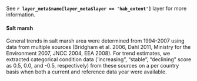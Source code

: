 See **`r layer_meta$name[layer_meta$layer == 'hab_extent']`** layer for more information.

#### Salt marsh 
General trends in salt marsh area were determined from 1994-2007 using data from multiple sources (Bridgham et al. 2006, Dahl 2011, Ministry for the Environment 2007, JNCC 2004, EEA 2008). For trend estimates, we extracted categorical condition data (‘increasing”, “stable”, “declining” score as 0.5, 0.0, and -0.5, respectively) from these sources on a per country basis when both a current and reference data year were available.
